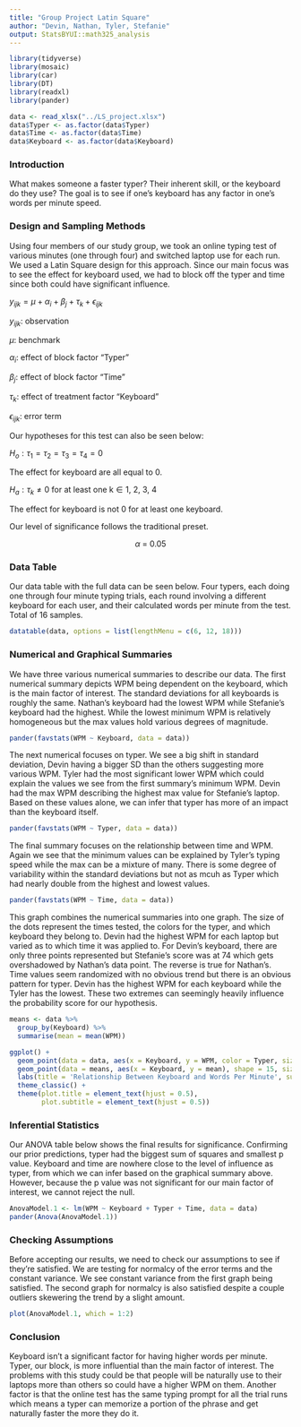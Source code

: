 ---
title: "Group Project Latin Square"
author: "Devin, Nathan, Tyler, Stefanie"
output: StatsBYUI::math325_analysis
---

```{r load_library, include=FALSE}

library(tidyverse)
library(mosaic)
library(car)
library(DT)
library(readxl)
library(pander)

```

```{r load_data, include=FALSE}

data <- read_xlsx("../LS_project.xlsx")
data$Typer <- as.factor(data$Typer)
data$Time <- as.factor(data$Time)
data$Keyboard <- as.factor(data$Keyboard)

```

### Introduction

What makes someone a faster typer? Their inherent skill, or the keyboard do they use? The goal is to see if one's keyboard has any factor in one's words per minute speed.

### Design and Sampling Methods

Using four members of our study group, we took an online typing test of various minutes (one through four) and switched laptop use for each run. We used a Latin Square design for this approach. Since our main focus was to see the effect for keyboard used, we had to block off the typer and time since both could have significant influence.

$y_{ijk} = \mu + \alpha_i + \beta_j + \tau_k + \epsilon_{ijk}$

$y_{ijk}$: observation 

$\mu$: benchmark 

$\alpha_i$: effect of block factor "Typer"

$\beta_j$: effect of block factor "Time"
      
$\tau_k$: effect of treatment factor "Keyboard"
      
$\epsilon_{ijk}$: error term 

Our hypotheses for this test can also be seen below:

$H_o : \tau_1 = \tau_2 = \tau_3 = \tau_4 = 0$

The effect for keyboard are all equal to 0.

$H_a : \tau_k \ne 0 \text{ for at least one k} \in \text{{1, 2, 3, 4}}$

The effect for keyboard is not 0 for at least one keyboard.

Our level of significance follows the traditional preset.

$$\alpha\text{ = 0.05}$$

### Data Table

Our data table with the full data can be seen below. Four typers, each doing one through four minute typing trials, each round involving a different keyboard for each user, and their calculated words per minute from the test. Total of 16 samples.

```{r echo=FALSE}

datatable(data, options = list(lengthMenu = c(6, 12, 18)))

```

### Numerical and Graphical Summaries

We have three various numerical summaries to describe our data. The first numerical summary depicts WPM being dependent on the keyboard, which is the main factor of interest. The standard deviations for all keyboards is roughly the same. Nathan's keyboard had the lowest WPM while Stefanie's keyboard had the highest. While the lowest minimum WPM is relatively homogeneous but the max values hold various degrees of magnitude.

```{r echo=FALSE}

pander(favstats(WPM ~ Keyboard, data = data))

```

The next numerical focuses on typer. We see a big shift in standard deviation, Devin having a bigger SD than the others suggesting more various WPM. Tyler had the most significant lower WPM which could explain the values we see from the first summary's minimum WPM. Devin had the max WPM describing the highest max value for Stefanie's laptop. Based on these values alone, we can infer that typer has more of an impact than the keyboard itself.

```{r echo=FALSE}

pander(favstats(WPM ~ Typer, data = data))

```

The final summary focuses on the relationship between time and WPM. Again we see that the minimum values can be explained by Tyler's typing speed while the max can be a mixture of many. There is some degree of variability within the standard deviations but not as mcuh as Typer which had nearly double from the highest and lowest values.

```{r echo=FALSE}

pander(favstats(WPM ~ Time, data = data))

```

This graph combines the numerical summaries into one graph. The size of the dots represent the times tested, the colors for the typer, and which keyboard they belong to. Devin had the highest WPM for each laptop but varied as to which time it was applied to. For Devin's keyboard, there are only three points represented but Stefanie's score was at 74 which gets overshadowed by Nathan's data point. The reverse is true for Nathan's. Time values seem randomized with no obvious trend but there is an obvious pattern for typer. Devin has the highest WPM for each keyboard while the Tyler has the lowest. These two extremes can seemingly heavily influence the probability score for our hypothesis.

```{r echo=FALSE, warning=FALSE}

means <- data %>%
  group_by(Keyboard) %>%
  summarise(mean = mean(WPM))

ggplot() +
  geom_point(data = data, aes(x = Keyboard, y = WPM, color = Typer, size = Time)) +
  geom_point(data = means, aes(x = Keyboard, y = mean), shape = 15, size = 4) +
  labs(title = 'Relationship Between Keyboard and Words Per Minute', subtitle = 'Black Square Represents Overall Mean For That Keyboard') +
  theme_classic() +
  theme(plot.title = element_text(hjust = 0.5),
        plot.subtitle = element_text(hjust = 0.5))

```

### Inferential Statistics

Our ANOVA table below shows the final results for significance. Confirming our prior predictions, typer had the biggest sum of squares and smallest p value. Keyboard and time are nowhere close to the level of influence as typer, from which we can infer based on the graphical summary above. However, because the p value was not significant for our main factor of interest, we cannot reject the null.

```{r echo=FALSE}

AnovaModel.1 <- lm(WPM ~ Keyboard + Typer + Time, data = data)
pander(Anova(AnovaModel.1))

```

### Checking Assumptions

Before accepting our results, we need to check our assumptions to see if they're satisfied. We are testing for normalcy of the error terms and the constant variance. We see constant variance from the first graph being satisfied. The second graph for normalcy is also satisfied despite a couple outliers skewering the trend by a slight amount.

```{r echo=FALSE}

plot(AnovaModel.1, which = 1:2)

```

### Conclusion

Keyboard isn't a significant factor for having higher words per minute. Typer, our block, is more influential than the main factor of interest. The problems with this study could be that people will be naturally use to their laptops more than others so could have a higher WPM on them. Another factor is that the online test has the same typing prompt for all the trial runs which means a typer can memorize a portion of the phrase and get naturally faster the more they do it.
